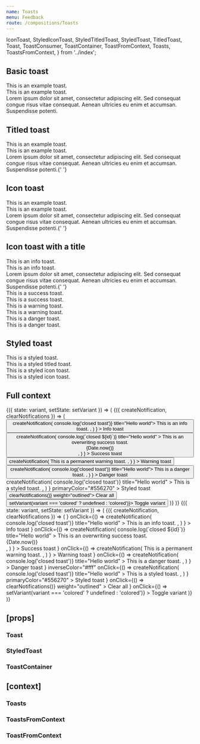 ```yaml
---
name: Toasts
menu: Feedback
route: /compositions/Toasts
---
```


  IconToast,
  StyledIconToast,
  StyledTitledToast,
  StyledToast,
  TitledToast,
  Toast,
  ToastConsumer,
  ToastContainer,
  ToastFromContext,
  Toasts,
  ToastsFromContext,
} from '../index';

<PageTitle src="compositions/Toast" title="Toast" />

## Basic toast

<Playground>
  <ThemeWrapper>
    <Toast immediate>This is an example toast.</Toast>
    <br />
    <Toast immediate variant="colored">
      This is an example toast.
    </Toast>
    <br />
    <Toast immediate variant="colored">
      Lorem ipsum dolor sit amet, consectetur adipiscing elit. Sed consequat congue risus vitae consequat. Aenean
      ultricies eu enim et accumsan. Suspendisse potenti.
    </Toast>
  </ThemeWrapper>
</Playground>

## Titled toast

<Playground>
  <ThemeWrapper>
    <TitledToast immediate title="Hello world">
      This is an example toast.
    </TitledToast>
    <br />
    <TitledToast immediate title="Hello world" variant="colored">
      This is an example toast.
    </TitledToast>
    <br />
    <TitledToast immediate title="Hello world" variant="colored">
      Lorem ipsum dolor sit amet, consectetur adipiscing elit. Sed consequat congue risus vitae consequat. Aenean
      ultricies eu enim et accumsan. Suspendisse potenti.{' '}
    </TitledToast>
  </ThemeWrapper>
</Playground>

## Icon toast

<Playground>
  <ThemeWrapper>
    <IconToast immediate icon={CheckIcon}>
      This is an example toast.
    </IconToast>
    <br />
    <IconToast immediate icon={CheckIcon} variant="colored">
      This is an example toast.
    </IconToast>
    <br />
    <IconToast immediate icon={CheckIcon} variant="colored">
      Lorem ipsum dolor sit amet, consectetur adipiscing elit. Sed consequat congue risus vitae consequat. Aenean
      ultricies eu enim et accumsan. Suspendisse potenti.{' '}
    </IconToast>
  </ThemeWrapper>
</Playground>

## Icon toast with a title

<Playground>
  <ThemeWrapper>
    <IconToast immediate icon={CheckIcon} level="info" title="Hello world">
      This is an info toast.
    </IconToast>
    <br />
    <IconToast immediate icon={CheckIcon} level="info" title="Hello world" variant="colored">
      This is an info toast.
    </IconToast>
    <br />
    <IconToast immediate icon={CheckIcon} level="info" title="Hello world" variant="colored">
      Lorem ipsum dolor sit amet, consectetur adipiscing elit. Sed consequat congue risus vitae consequat. Aenean
      ultricies eu enim et accumsan. Suspendisse potenti.{' '}
    </IconToast>
  </ThemeWrapper>
</Playground>

<div style="height: 50px" />

<Playground>
  <ThemeWrapper>
    <IconToast immediate icon={CheckIcon} level="success" title="Hello world">
      This is a success toast.
    </IconToast>
    <br />
    <IconToast immediate icon={CheckIcon} level="success" title="Hello world" variant="colored">
      This is a success toast.
    </IconToast>
  </ThemeWrapper>
</Playground>

<div style="height: 50px" />

<Playground>
  <ThemeWrapper>
    <IconToast immediate icon={CheckIcon} level="warning" title="Hello world">
      This is a warning toast.
    </IconToast>
    <br />
    <IconToast immediate icon={CheckIcon} level="warning" title="Hello world" variant="colored">
      This is a warning toast.
    </IconToast>
  </ThemeWrapper>
</Playground>

<div style="height: 50px" />

<Playground>
  <ThemeWrapper>
    <IconToast immediate icon={TimesIcon} level="danger" title="Hello world">
      This is a danger toast.
    </IconToast>
    <br />
    <IconToast immediate icon={TimesIcon} level="danger" title="Hello world" variant="colored">
      This is a danger toast.
    </IconToast>
  </ThemeWrapper>
</Playground>

## Styled toast

<Playground>
  <ThemeWrapper>
    <StyledToast immediate levelColor="#556270" levelInverseColor="#fff">
      This is a styled toast.
    </StyledToast>
    <br />
    <StyledTitledToast immediate levelColor="#556270" levelInverseColor="#fff" title="Hello world" variant="colored">
      This is a styled titled toast.
    </StyledTitledToast>
  </ThemeWrapper>
</Playground>

<div style="height: 50px" />

<Playground>
  <ThemeWrapper>
    <StyledIconToast immediate icon={CheckIcon} levelColor="#556270" levelInverseColor="#fff" title="Hello world">
      This is a styled icon toast.
    </StyledIconToast>
    <br />
    <StyledIconToast
      immediate
      icon={CheckIcon}
      levelColor="#556270"
      levelInverseColor="#fff"
      title="Hello world"
      variant="colored"
    >
      This is a styled icon toast.
    </StyledIconToast>
  </ThemeWrapper>
</Playground>

## Full context

<Playground>
  <ThemeWrapper>
    <StateWrapper>
      {({ state: variant, setState: setVariant }) => (
        <Toasts position="top-right" variant={variant}>
          <ToastConsumer>
            {({ createNotification, clearNotifications }) => (
              <Rhythm m={2}>
                <Button
                  color="primary"
                  onClick={() =>
                    createNotification(
                      <TitledToast level="info" onClose={() => console.log('closed toast')} title="Hello world">
                        This is an info toast.
                      </TitledToast>,
                    )
                  }
                >
                  Info toast
                </Button>
                <Button
                  color="success"
                  onClick={() =>
                    createNotification(
                      <TitledToast
                        contextId="demo-success"
                        level="success"
                        onClose={(event, id) => console.log(`closed ${id}`)}
                        title="Hello world"
                      >
                        This is an overwriting success toast.
                        <div
                          style={{ position: 'absolute', bottom: '4px', right: '8px', fontSize: '10px', opacity: 0.4 }}
                        >
                          {Date.now()}
                        </div>
                      </TitledToast>,
                    )
                  }
                >
                  Success toast
                </Button>
                <Button
                  color="warning"
                  onClick={() =>
                    createNotification(
                      <TitledToast permanent level="warning" title="Hello world">
                        This is a permanent warning toast.
                      </TitledToast>,
                    )
                  }
                >
                  Warning toast
                </Button>
                <Button
                  color="danger"
                  onClick={() =>
                    createNotification(
                      <TitledToast level="danger" onClose={() => console.log('closed toast')} title="Hello world">
                        This is a danger toast.
                      </TitledToast>,
                    )
                  }
                >
                  Danger toast
                </Button>
                <StyledButton
                  activePrimaryColor="#708194"
                  hoveredPrimaryColor="#393945"
                  inverseColor="#fff"
                  onClick={() =>
                    createNotification(
                      <StyledToast
                        levelColor="#556270"
                        levelInverseColor="#fff"
                        onClose={() => console.log('closed toast')}
                        title="Hello world"
                      >
                        This is a styled toast.
                      </StyledToast>,
                    )
                  }
                  primaryColor="#556270"
                >
                  Styled toast
                </StyledButton>
                <Button color="neutral" onClick={() => clearNotifications()} weight="outlined">
                  Clear all
                </Button>
                <Button color="neutral" onClick={() => setVariant(variant === 'colored' ? undefined : 'colored')}>
                  Toggle variant
                </Button>
              </Rhythm>
            )}
          </ToastConsumer>
        </Toasts>
      )}
    </StateWrapper>
  </ThemeWrapper>
</Playground>

<Playground>
  <ThemeWrapper>
    <StateWrapper>
      {({ state: variant, setState: setVariant }) => (
        <Toasts position="top-right" variant={variant}>
          <ToastConsumer>
            {({ createNotification, clearNotifications }) => (
              <Rhythm m={2}>
                <IconTextButton
                  color="primary"
                  icon={<CheckIcon scale="medium" />}
                  onClick={() =>
                    createNotification(
                      <IconToast
                        icon={CheckIcon}
                        level="info"
                        onClose={() => console.log('closed toast')}
                        title="Hello world"
                      >
                        This is an info toast.
                      </IconToast>,
                    )
                  }
                >
                  Info toast
                </IconTextButton>
                <IconTextButton
                  color="success"
                  icon={<CheckIcon scale="medium" />}
                  onClick={() =>
                    createNotification(
                      <IconToast
                        contextId="demo-success"
                        icon={CheckIcon}
                        level="success"
                        onClose={(event, id) => console.log(`closed ${id}`)}
                        title="Hello world"
                      >
                        This is an overwriting success toast.
                        <div
                          style={{ position: 'absolute', bottom: '4px', right: '8px', fontSize: '10px', opacity: 0.4 }}
                        >
                          {Date.now()}
                        </div>
                      </IconToast>,
                    )
                  }
                >
                  Success toast
                </IconTextButton>
                <IconTextButton
                  color="warning"
                  icon={<CheckIcon scale="medium" />}
                  onClick={() =>
                    createNotification(
                      <IconToast permanent icon={CheckIcon} level="warning" title="Hello world">
                        This is a permanent warning toast.
                      </IconToast>,
                    )
                  }
                >
                  Warning toast
                </IconTextButton>
                <IconTextButton
                  color="danger"
                  icon={<TimesIcon scale="medium" />}
                  onClick={() =>
                    createNotification(
                      <IconToast
                        icon={TimesIcon}
                        level="danger"
                        onClose={() => console.log('closed toast')}
                        title="Hello world"
                      >
                        This is a danger toast.
                      </IconToast>,
                    )
                  }
                >
                  Danger toast
                </IconTextButton>
                <StyledIconTextButton
                  activePrimaryColor="#708194"
                  hoveredPrimaryColor="#393945"
                  icon={<CheckIcon scale="medium" />}
                  inverseColor="#fff"
                  onClick={() =>
                    createNotification(
                      <StyledIconToast
                        icon={CheckIcon}
                        levelColor="#556270"
                        levelInverseColor="#fff"
                        onClose={() => console.log('closed toast')}
                        title="Hello world"
                      >
                        This is a styled toast.
                      </StyledIconToast>,
                    )
                  }
                  primaryColor="#556270"
                >
                  Styled toast
                </StyledIconTextButton>
                <IconTextButton
                  color="neutral"
                  icon={<TimesIcon scale="medium" />}
                  onClick={() => clearNotifications()}
                  weight="outlined"
                >
                  Clear all
                </IconTextButton>
                <IconTextButton
                  color="neutral"
                  icon={<EyeIcon scale="medium" />}
                  onClick={() => setVariant(variant === 'colored' ? undefined : 'colored')}
                >
                  Toggle variant
                </IconTextButton>
              </Rhythm>
            )}
          </ToastConsumer>
        </Toasts>
      )}
    </StateWrapper>
  </ThemeWrapper>
</Playground>

## \[props\]

### Toast

<Props of={Toast} />

### StyledToast

<Props of={StyledToast} />

### ToastContainer

<Props of={ToastContainer} />

## \[context\]

### Toasts

<Props of={Toasts} />

### ToastsFromContext

<Props of={ToastsFromContext} />

### ToastFromContext

<Props of={ToastFromContext} />
